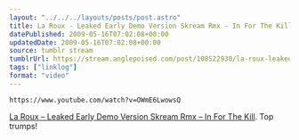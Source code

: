 ```yaml
---
layout: "../../../layouts/posts/post.astro"
title: La Roux - Leaked Early Demo Version Skream Rmx - In For The Kill
datePublished: 2009-05-16T07:02:08+00:00
updatedDate: 2009-05-16T07:02:08+00:00
source: tumblr stream
tumblrUrl: https://stream.anglepoised.com/post/108522930/la-roux-leaked-early-demo-version-skream-rmx
tags: ["linklog"]
format: "video"
---
```


`https://www.youtube.com/watch?v=OWmE6LwowsQ`

[La Roux &#8211; Leaked Early Demo Version Skream Rmx &#8211; In For The Kill][1]. Top trumps!

[1]: https://www.youtube.com/watch?v=OWmE6LwowsQ
